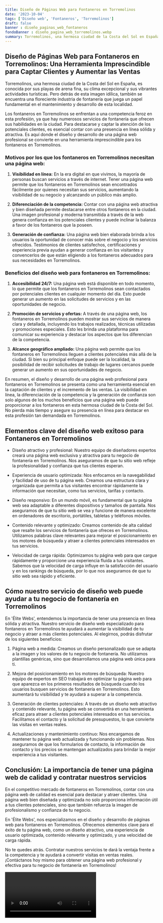 ```yaml
---
title: Diseño de Páginas Web para Fontaneros en Torremolinos
date: '2023-10-04'
tags: ['Diseño web', 'Fontaneros', 'Torremolinos']
draft: false
banner : diseño_paginas_web_fontaneros
fondoBanner : diseño_pagina_web_torremolinos.webp
summary: Torremolinos, una hermosa ciudad de la Costa del Sol en España, es conocida por sus playas de arena fina, su clima excepcional y sus vibrantes actividades turísticas. Pero detrás de esta imagen idílica, también se encuentra una floreciente industria de fontanería que juega un papel fundamental en el mantenimiento y desarrollo de esta localidad.
---
```


## Diseño de Páginas Web para Fontaneros en Torremolinos: Una Herramienta Imprescindible para Captar Clientes y Aumentar las Ventas

Torremolinos, una hermosa ciudad de la Costa del Sol en España, es conocida por sus playas de arena fina, su clima excepcional y sus vibrantes actividades turísticas. Pero detrás de esta imagen idílica, también se encuentra una floreciente industria de fontanería que juega un papel fundamental en el mantenimiento y desarrollo de esta localidad.

Los fontaneros en Torremolinos se enfrentan a una competencia feroz en esta profesión, ya que hay numerosos servicios de fontanería que ofrecen sus habilidades en la ciudad. Para destacarse y captar la atención de los potenciales clientes, es esencial contar con una presencia en línea sólida y atractiva. Es aquí donde el diseño y desarrollo de una página web profesional se convierte en una herramienta imprescindible para los fontaneros en Torremolinos.

### Motivos por los que los fontaneros en Torremolinos necesitan una página web:

1. **Visibilidad en línea:** En la era digital en que vivimos, la mayoría de personas buscan servicios a través de internet. Tener una página web permite que los fontaneros en Torremolinos sean encontrados fácilmente por quienes necesitan sus servicios, aumentando la visibilidad de su negocio y alcanzando un público más amplio.

2. **Diferenciación de la competencia:** Contar con una página web atractiva y bien diseñada permite destacarse entre otros fontaneros en la ciudad. Una imagen profesional y moderna transmitida a través de la web genera confianza en los potenciales clientes y puede inclinar la balanza a favor de los fontaneros que la poseen.

3. **Generación de confianza:** Una página web bien elaborada brinda a los usuarios la oportunidad de conocer más sobre el negocio y los servicios ofrecidos. Testimonios de clientes satisfechos, certificaciones y experiencia previa ayudan a generar confianza en los visitantes y convencerlos de que están eligiendo a los fontaneros adecuados para sus necesidades en Torremolinos.

### Beneficios del diseño web para fontaneros en Torremolinos:

1. **Accesibilidad 24/7:** Una página web está disponible en todo momento, lo que permite que los fontaneros en Torremolinos sean contactados por potenciales clientes en cualquier momento del día. Esto puede generar un aumento en las solicitudes de servicios y en las oportunidades de negocio.

2. **Promoción de servicios y ofertas:** A través de una página web, los fontaneros en Torremolinos pueden mostrar sus servicios de manera clara y detallada, incluyendo los trabajos realizados, técnicas utilizadas y promociones especiales. Esto les brinda una plataforma para comunicar su experiencia y destacar los aspectos que los diferencian de la competencia.

3. **Alcance geográfico ampliado:** Una página web permite que los fontaneros en Torremolinos lleguen a clientes potenciales más allá de la ciudad. Si bien su principal enfoque puede ser la localidad, la posibilidad de recibir solicitudes de trabajo de lugares cercanos puede generar un aumento en sus oportunidades de negocio.

En resumen, el diseño y desarrollo de una página web profesional para fontaneros en Torremolinos se presenta como una herramienta esencial en la captación de clientes y el incremento de las ventas. La visibilidad en línea, la diferenciación de la competencia y la generación de confianza son solo algunos de los muchos beneficios que una página web puede proporcionar a los fontaneros en esta hermosa ciudad de la Costa del Sol. No pierda más tiempo y asegure su presencia en línea para destacar en esta profesión tan demandada en Torremolinos.

<GifSeo />

<Cta />

## Elementos clave del diseño web exitoso para Fontaneros en Torremolinos

- Diseño atractivo y profesional: Nuestro equipo de diseñadores expertos creará una página web exclusiva y atractiva para tu negocio de fontanería en Torremolinos. Nos aseguramos de que tu sitio web refleje la profesionalidad y confianza que tus clientes esperan.

- Experiencia de usuario optimizada: Nos enfocamos en la navegabilidad y facilidad de uso de tu página web. Creamos una estructura clara y organizada que permita a tus visitantes encontrar rápidamente la información que necesitan, como tus servicios, tarifas y contacto.

- Diseño responsivo: En un mundo móvil, es fundamental que tu página web sea adaptable a diferentes dispositivos y tamaños de pantalla. Nos aseguramos de que tu sitio web se vea y funcione de manera excelente en ordenadores de escritorio, portátiles, tabletas y teléfonos móviles.

- Contenido relevante y optimizado: Creamos contenido de alta calidad que resalte los servicios de fontanería que ofreces en Torremolinos. Utilizamos palabras clave relevantes para mejorar el posicionamiento en los motores de búsqueda y atraer a clientes potenciales interesados en tus servicios.

- Velocidad de carga rápida: Optimizamos tu página web para que cargue rápidamente y proporcione una experiencia fluida a tus visitantes. Sabemos que la velocidad de carga influye en la satisfacción del usuario y en los rankings de búsqueda, por lo que nos aseguramos de que tu sitio web sea rápido y eficiente.

## Cómo nuestro servicio de diseño web puede ayudar a tu negocio de fontanería en Torremolinos

En 'Élite Webs', entendemos la importancia de tener una presencia en línea sólida y atractiva. Nuestro servicio de diseño web especializado para fontaneros en Torremolinos te ayudará a aumentar la visibilidad de tu negocio y atraer a más clientes potenciales. Al elegirnos, podrás disfrutar de los siguientes beneficios:

1. Página web a medida: Creamos un diseño personalizado que se adapta a la imagen y los valores de tu negocio de fontanería. No utilizamos plantillas genéricas, sino que desarrollamos una página web única para ti.

2. Mejora del posicionamiento en los motores de búsqueda: Nuestro equipo de expertos en SEO trabajará en optimizar tu página web para que aparezca en los primeros resultados de búsqueda cuando los usuarios busquen servicios de fontanería en Torremolinos. Esto aumentará tu visibilidad y te ayudará a superar a la competencia.

3. Generación de clientes potenciales: A través de un diseño web atractivo y contenido relevante, tu página web se convertirá en una herramienta eficaz para atraer a clientes potenciales interesados en tus servicios. Facilitamos el contacto y la solicitud de presupuestos, lo que convierte las visitas en ventas reales.

4. Actualizaciones y mantenimiento continuo: Nos encargamos de mantener tu página web actualizada y funcionando sin problemas. Nos aseguramos de que los formularios de contacto, la información de contacto y los precios se mantengan actualizados para brindar la mejor experiencia a tus visitantes.

## Conclusión: La importancia de tener una página web de calidad y contratar nuestros servicios

En el competitivo mercado de fontaneros en Torremolinos, contar con una página web de calidad es esencial para destacar y atraer clientes. Una página web bien diseñada y optimizada no solo proporciona información útil a tus clientes potenciales, sino que también refuerza la imagen de profesionalismo y confianza de tu negocio.

En 'Élite Webs', nos especializamos en el diseño y desarrollo de páginas web para fontaneros en Torremolinos. Ofrecemos elementos clave para el éxito de tu página web, como un diseño atractivo, una experiencia de usuario optimizada, contenido relevante y optimizado, y una velocidad de carga rápida.

No te quedes atrás. Contratar nuestros servicios te dará la ventaja frente a la competencia y te ayudará a convertir visitas en ventas reales. ¡Contáctanos hoy mismo para obtener una página web profesional y efectiva para tu negocio de fontanería en Torremolinos!

<Video />

<CtaBot job='Fontaneros' city='Torremolinos'/>

<Gmaps query='Torremolinos+españa+maps' />